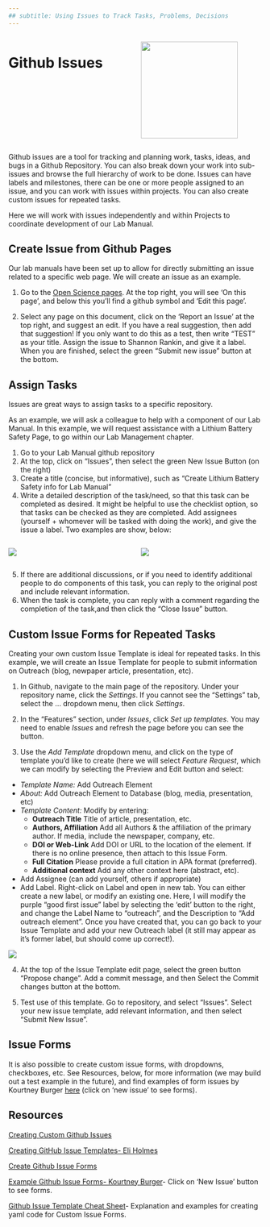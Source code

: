 ```yaml
---
## subtitle: Using Issues to Track Tasks, Problems, Decisions
---
```


::: columns
::: {.column width="50%"}
# Github Issues
:::

::: {.column width="50%"}
![](images/githubIssuesLogo.png){width="2in"}
:::
:::

Github issues are a tool for tracking and planning work, tasks, ideas, and bugs in a Github Repository. You can also break down your work into sub-issues and browse the full hierarchy of work to be done. Issues can have labels and milestones, there can be one or more people assigned to an issue, and you can work with issues within projects. You can also create custom issues for repeated tasks.

Here we will work with issues independently and within Projects to coordinate development of our Lab Manual.

## Create Issue from Github Pages

Our lab manuals have been set up to allow for directly submitting an issue related to a specific web page. We will create an issue as an example.

1.  Go to the [Open Science pages](https://sael-swfsc.github.io/OpenScience/). At the top right, you will see 'On this page', and below this you'll find a github symbol and 'Edit this page'.

2.  Select any page on this document, click on the 'Report an Issue' at the top right, and suggest an edit. If you have a real suggestion, then add that suggestion! If you only want to do this as a test, then write "TEST" as your title. Assign the issue to Shannon Rankin, and give it a label. When you are finished, select the green "Submit new issue" button at the bottom.

## Assign Tasks

Issues are great ways to assign tasks to a specific repository.

As an example, we will ask a colleague to help with a component of our Lab Manual. In this example, we will request assistance with a Lithium Battery Safety Page, to go within our Lab Management chapter.

1.  Go to your Lab Manual github repository
2.  At the top, click on "Issues", then select the green New Issue Button (on the right)
3.  Create a title (concise, but informative), such as "Create Lithium Battery Safety info for Lab Manual"
4.  Write a detailed description of the task/need, so that this task can be completed as desired. It might be helpful to use the checklist option, so that tasks can be checked as they are completed. Add assignees (yourself + whomever will be tasked with doing the work), and give the issue a label. Two examples are show, below:

::: columns
::: {.column width="50%"}
![](images/issue_safetyExample1.jpg)
:::

::: {.column width="50%"}
![](images/issue_safetyExample2.jpg)
:::
:::

5.  If there are additional discussions, or if you need to identify additional people to do components of this task, you can reply to the original post and include relevant information.
6.  When the task is complete, you can reply with a comment regarding the completion of the task,and then click the "Close Issue" button.

## Custom Issue Forms for Repeated Tasks

Creating your own custom Issue Template is ideal for repeated tasks. In this example, we will create an Issue Template for people to submit information on Outreach (blog, newpaper article, presentation, etc).

1.  In Github, navigate to the main page of the repository. Under your repository name, click the *Settings*. If you cannot see the "Settings" tab, select the ... dropdown menu, then click *Settings*.

2.  In the "Features" section, under *Issues*, click *Set up templates*. You may need to enable *Issues* and refresh the page before you can see the button.

3.  Use the *Add Template* dropdown menu, and click on the type of template you'd like to create (here we will select *Feature Request*, which we can modify by selecting the Preview and Edit button and select:

-   *Template Name:* Add Outreach Element
-   *About:* Add Outreach Element to Database (blog, media, presentation, etc)
-   *Template Content:* Modify by entering:
    -   **Outreach Title** Title of article, presentation, etc.
    -   **Authors, Affiliation** Add all Authors & the affiliation of the primary author. If media, include the newspaper, company, etc.
    -   **DOI or Web-Link** Add DOI or URL to the location of the element. If there is no online presence, then attach to this Issue Form.
    -   **Full Citation** Please provide a full citation in APA format (preferred).
    -   **Additional context** Add any other context here (abstract, etc).
-   Add Assignee (can add yourself, others if appropriate)
-   Add Label. Right-click on Label and open in new tab. You can either create a new label, or modify an existing one. Here, I will modify the purple "good first issue" label by selecting the 'edit' button to the right, and change the Label Name to "outreach", and the Description to "Add outreach element". Once you have created that, you can go back to your Issue Template and add your new Outreach label (it still may appear as it's former label, but should come up correct!).

![](images/outreachLabel.jpg)

4.  At the top of the Issue Template edit page, select the green button "Propose change". Add a commit message, and then Select the Commit changes button at the bottom.

5.  Test use of this template. Go to repository, and select "Issues". Select your new issue template, add relevant information, and then select "Submit New Issue".

## Issue Forms

It is also possible to create custom issue forms, with dropdowns, checkboxes, etc. See Resources, below, for more information (we may build out a test example in the future), and find examples of form issues by Kourtney Burger [here](https://github.com/Kourtney-Burger/Inventree/issues) (click on 'new issue' to see forms).

## Resources

[Creating Custom Github Issues](https://docs.github.com/en/communities/using-templates-to-encourage-useful-issues-and-pull-requests/configuring-issue-templates-for-your-repository#creating-issue-forms)

[Creating GitHub Issue Templates- Eli Holmes](https://youtu.be/iCNA_zyawi8?feature=shared)

[Create Github Issue Forms](https://youtu.be/qQE1BUkf2-s?feature=shared)

[Example Github Issue Forms- Kourtney Burger](https://github.com/Kourtney-Burger/Inventree/issues)- Click on 'New Issue' button to see forms.

[Github Issue Template Cheat Sheet](https://gist.github.com/Elliria/ee13ed5201aaaac6f77f55290f189f0a)- Explanation and examples for creating yaml code for Custom Issue Forms.
